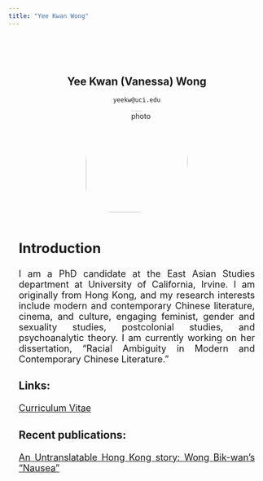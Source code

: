 ```yaml
---
title: "Yee Kwan Wong"
---
```


<style type="text/css">
.title {
  display: none;
}
img {
  border-radius: 200px 200px 200px 100px;
}

</style>

<div class="row" style="text-align: center; padding-top: 50px; padding-right: 20px;padding-left: 20px">

# Yee Kwan (Vanessa) Wong

`yeekw@uci.edu`

<img src="img/ykw_img.jpg" alt="photo" width="200" height="200" style="float:center">

</div>

<div class="row" style="text-align: justify; text-justify: inter-word;  padding-top: 2px;padding-right: 20px;padding-left: 20px; font-size: 18px">

## Introduction

I am a PhD candidate at the East Asian Studies department at University of California, Irvine. I am originally from Hong Kong, and my research interests include modern and contemporary Chinese literature, cinema, and culture, engaging feminist, gender and sexuality studies, postcolonial studies, and psychoanalytic theory. I am currently working on her dissertation, “Racial Ambiguity in Modern and Contemporary Chinese Literature.”


### Links:

[Curriculum Vitae](pdf/yeekw_cv.pdf)

### Recent publications:

[An Untranslatable Hong Kong story: Wong Bik-wan’s “Nausea”](pdf/untranslatable_nausea.pdf)

</div>
